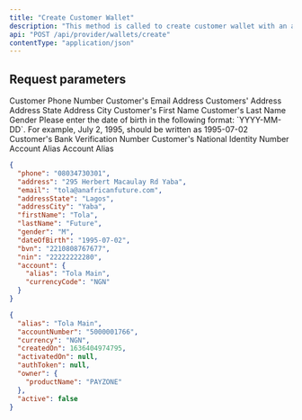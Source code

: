 ---
title: "Create Customer Wallet"
description: "This method is called to create customer wallet with an account which would be activated with OTP"
api: "POST /api/provider/wallets/create"
contentType: "application/json"
---

## Request parameters
<ParamField body="phone" type="string" required>
  Customer Phone Number
</ParamField>

<ParamField body="email" type="string">
  Customer's Email Address
</ParamField>

<ParamField body="address" type="string">
  Customers' Address
</ParamField>

<ParamField body="addressState" type="string">
  Address State
</ParamField>

<ParamField body="addressCity" type="string">
  Address City
</ParamField>

<ParamField body="firstName" type="string" required>
  Customer's First Name
</ParamField>

<ParamField body="lastName" type="string" required>
  Customer's Last Name
</ParamField>

<ParamField body="gender" type="string" placeholder="M">
  Gender
</ParamField>

<ParamField body="dateOfBirth" type="number" required>
  Please enter the date of birth in the following format: `YYYY-MM-DD`. 
  For example, July 2, 1995, should be written as 1995-07-02
</ParamField>

<ParamField body="bvn" type="number">
  Customer's Bank Verification Number
</ParamField>

<ParamField body="nin" type="number">
  Customer's National Identity Number
</ParamField>

<ParamField body="account" type="object">
  <Expandable type="properties">
    <ParamField body="alias" type="string">
      Account Alias
    </ParamField>
    <ParamField body="currencyCode" type="string"  default="NGN">
      Account Alias
    </ParamField>
  </Expandable>
</ParamField>

<RequestExample>

```json Request
{
  "phone": "08034730301",
  "address": "295 Herbert Macaulay Rd Yaba",
  "email": "tola@anafricanfuture.com",
  "addressState": "Lagos",
  "addressCity": "Yaba",
  "firstName": "Tola",
  "lastName": "Future",
  "gender": "M",
  "dateOfBirth": "1995-07-02",
  "bvn": "2210808767677",
  "nin": "22222222280",
  "account": {
    "alias": "Tola Main",
    "currencyCode": "NGN"
  }
}
```

</RequestExample>

<ResponseExample>

```json Response
{
  "alias": "Tola Main",
  "accountNumber": "5000001766",
  "currency": "NGN",
  "createdOn": 1636404974795,
  "activatedOn": null,
  "authToken": null,
  "owner": {
    "productName": "PAYZONE"
  },
  "active": false
}
```

</ResponseExample>
